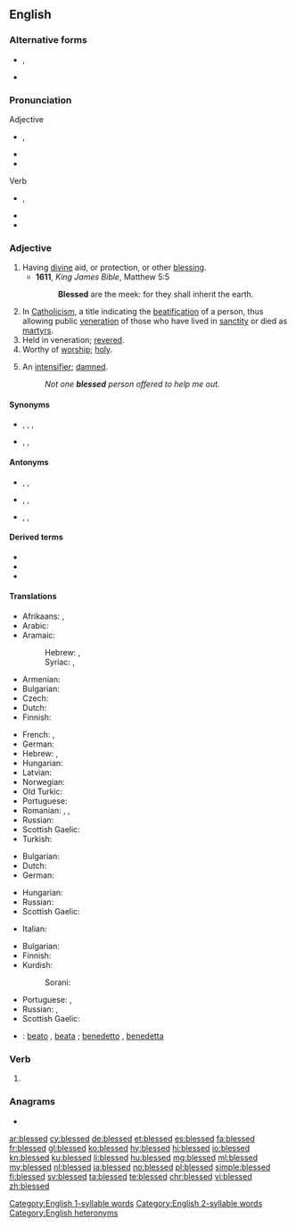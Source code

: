 {{also|blessèd|Blessed}}
==English==

===Alternative forms===
* {{l|en|blessèd}}, {{l|en|blesséd}} {{qualifier|poetic}}
* {{l|en|blest}} {{qualifier|archaic}}

===Pronunciation===
; Adjective
* {{enPR|blĕsʹĭd (except in sense 5)|blĕst}}, {{IPA|/ˈblɛsɪd/|/blɛst/|lang=en}}
* {{rhymes|ɛsɪd|ɛst|lang=en}}
* {{hyphenation|bless|ed|lang=en}}
; Verb
* {{enPR|blĕst}}, {{IPA|/blɛst/|lang=en}}
* {{rhymes|ɛst|lang=en}}
* {{hyphenation|blessed|lang=en}}
[[Category:English 1-syllable words]]
[[Category:English 2-syllable words]]

===Adjective===
{{en-adj}}

# Having [[divine]] aid, or protection, or other [[blessing]].
#* '''1611''', ''King James Bible'', Matthew 5:5
#*: '''Blessed''' are the meek: for they shall inherit the earth.
# In [[Catholicism]], a title indicating the [[beatification]] of a person, thus allowing public [[veneration]] of those who have lived in [[sanctity]] or died as [[martyr]]s.
# Held in veneration; [[revere|revered]].
# Worthy of [[worship]]; [[holy]].
# {{lb|en|informal}} An [[intensifier]]; [[damned]].
#: ''Not one '''blessed''' person offered to help me out.''

====Synonyms====
* {{sense|revered}} {{l|en|revered}}, {{l|en|venerate|venerated}}, {{l|en|worship|worshipped}}, {{l|en|worship|worshiped}}
* {{sense|holy}} {{l|en|hallowed}}, {{l|en|holy}}, {{l|en|sacred}}

====Antonyms====
* {{sense|having divine aid, or protection, or other blessing}} {{l|en|condemned}}, {{l|en|cursed}}, {{l|en|damned}}
* {{sense|revered}} {{l|en|contemn|contemned}}, {{l|en|despise|despised}}, {{l|en|scorn|scorned}}
* {{sense|holy}} {{l|en|profane}}, {{l|en|unhallowed}}, {{l|en|unholy}}

====Derived terms====
* {{l|en|blessed event}}
* {{l|en|blessedly}}
* {{l|en|blessedness}}

====Translations====
{{trans-top|having divine aid, or protection, or other blessing}}
* Afrikaans: {{t|af|geseënd}}, {{t|af|welgeluksalig}}
* Arabic: {{t|ar|مُبَارَك}}
* Aramaic:
*: Hebrew: {{t|arc|בְּרִיךְ|tr=bərīḵ}}, {{t|arc|מְבָרַךְ|tr=məḇāraḵ}}
*: Syriac: {{t|arc|ܒܪܝܟ|tr=bərīḵ}}, {{t|arc|ܡܒܪܟ|tr=məḇāraḵ}}
* Armenian: {{t+|hy|օրհնյալ}}
* Bulgarian: {{t+|bg|благословен}}
* Czech: {{t|cs|požehnaný}}
* Dutch: {{t+|nl|gezegend}}
* Finnish: {{t|fi|siunattu}}
{{trans-mid}}
* French: {{t+|fr|bienheureux}}, {{t+|fr|béni}}
* German: {{t+|de|gesegnet}}
* Hebrew: {{t+|he|בָּרוּךְ|tr=barúkh}}, {{t|he|מבורך|alt=מבורך \ מְבֹרַךְ|tr=m'vorákh}}
* Hungarian: {{t+|hu|áldott}}
* Latvian: {{t|lv|svētīts}}
* Norwegian: {{t|no|velsignet}}
* Old Turkic: {{t|otk|𐰴𐰆𐱃𐰞𐰆𐰍|tr=qutluɣ}}
* Portuguese: {{t+|pt|abençoado}}
* Romanian: {{t+|ro|binecuvântat|m|n}}, {{t+|ro|blagoslovit|m|n}}, {{t|ro|binecuvântată|f}}
* Russian: {{t+|ru|благослове́нный}}
* Scottish Gaelic: {{t|gd|naomh}}
* Turkish: {{t+|tr|kutlu}}
{{trans-bottom}}

{{trans-top|In Catholicism, a title indicating the beatification of a person}}
* Bulgarian: {{t+|bg|блажен}}
* Dutch: {{t+|nl|zalig}}
* German: {{t+|de|selig}}
{{trans-mid}}
* Hungarian: {{t+|hu|boldog}}
* Russian: {{t+|ru|блаже́нный}}
* Scottish Gaelic: {{t|gd|naomh}}
{{trans-bottom}}

{{trans-top|held in veneration; revered}}
* Italian: {{t+|it|benedetta|f}}
{{trans-mid}}
{{trans-bottom}}

{{trans-top|worthy of worship; holy}}
* Bulgarian: {{t+|bg|свещен}}
* Finnish: {{t+|fi|pyhä}}
* Kurdish:
*: Sorani: {{t+|ku|پیرۆز}}
{{trans-mid}}
* Portuguese: {{t+|pt|bendito}}, {{t+|pt|bento}}
* Russian: {{t+|ru|свято́й}}, {{t+|ru|свяще́нный}}
* Scottish Gaelic: {{t|gd|naomh}}
{{trans-bottom}}

{{checktrans-top}}
{{trans-mid}}
* {{ttbc|it}}: [[beato]] {{g|m}}, [[beata]] {{g|f}}; [[benedetto]] {{g|m}}, [[benedetta]] {{g|f}}
{{trans-bottom}}

===Verb===
{{head|en|verb form}}

# {{en-past of|bless}}

<!--Antonyms, etc, belong at the infinitive only

====Antonyms====
* {{l|en|cursed}}
* {{l|en|condemned}}
-->

===Anagrams===
* {{l|en|bedless}}

[[Category:English heteronyms]]

[[ar:blessed]]
[[cy:blessed]]
[[de:blessed]]
[[et:blessed]]
[[es:blessed]]
[[fa:blessed]]
[[fr:blessed]]
[[gl:blessed]]
[[ko:blessed]]
[[hy:blessed]]
[[hi:blessed]]
[[io:blessed]]
[[kn:blessed]]
[[ku:blessed]]
[[li:blessed]]
[[hu:blessed]]
[[mg:blessed]]
[[ml:blessed]]
[[my:blessed]]
[[nl:blessed]]
[[ja:blessed]]
[[no:blessed]]
[[pl:blessed]]
[[simple:blessed]]
[[fi:blessed]]
[[sv:blessed]]
[[ta:blessed]]
[[te:blessed]]
[[chr:blessed]]
[[vi:blessed]]
[[zh:blessed]]